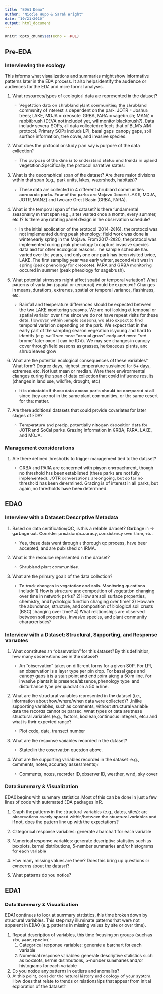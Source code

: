 ```yaml
---
title: "EDA1 Demo"
author: "Nicole Hupp & Sarah Wright"
date: "10/21/2020"
output: html_document
---
```


```r
knitr::opts_chunk$set(echo = TRUE)
```

## Pre-EDA
### Interviewing the ecology
This informs what visualizations and summaries might show informative patterns later in the EDA process.  It also helps identify the audience or audiences for the EDA and more formal analyses.

1. What resources/types of ecological data are represented in the dataset?
   * Vegetation data on shrubland plant communities; the shrubland community of interest is dependent on the park. JOTR =  Joshua trees; LAKE, MOJA = creosote; GRBA, PARA = sagebrush; MANZ = rabbitbrush (DEVA not included yet, will monitor blackbrush?). Data include several SOPs, all data collected reflects that of BLM's AIM protocol. Primary SOPs include LPI, basal gaps, canopy gaps, soil surface information, tree cover, and invasive species.
   
1. What does the protocol or study plan say is purpose of the data collection?
  
   * The purpose of the data is to understand status and trends in upland vegetation.Specifically, the protocol narrative states: 
   
1. What is the geographical span of the dataset? Are there major divisions within that span (e.g., park units, lakes, watersheds, habitats)? 
  
   * These data are collected in 4 different shrubland communities across six parks. Four of the parks are Mojave Desert (LAKE, MOJA, JOTR, MANZ) and two are Great Basin (GRBA, PARA). 

1. What is the temporal span of the dataset? Is there fundamental seasonality in that span (e.g., sites visited once a month, every summer, etc.)? Is there any rotating panel design in the observation schedule? 

   * In the initial application of the protocol (2014-2016), the protocol was not implemented during peak phenology; field work was done in winter/early spring in the Mojave. From 2017-2020, the protocol was implemented during peak phenology to capture invasive species data and for other ecological reasons. The sample schedule has varied over the years, and only one one park has been visited twice, LAKE. The first sampling year was early winter, second visit was in spring (peak phenology for creosote). PARA and GRBA monitoring occured in summer (peak phenology for sagebrush).
 
1. What potential stressors might affect spatial or temporal variation?  What patterns of variation (spatial or temporal) would be expected?  Changes in means, durations, extremes, spatial or temporal variance, flashiness, etc.

   * Rainfall and temperature differences should be expected between the two LAKE monitoring seasons. We are not looking at temporal or spatial variaion over time since we do not have repeat visits for these data. However, within sample seasons, we also expect to find temporal variation depending on the park. We expect that in the early part of the sampling season vegetation is young and hard to identify (e.g. we'll see more "annual grass" early and more "red brome" later once it can be ID'd). We may see changes in canopy cover through field seasons as grasses, herbaceous plants, and shrub leaves grow 

1. What are the potential ecological consequences of these variables?  What form? Degree days, highest temperature sustained for 5+ days, extremes, etc.  Not just mean or median. Were there environmental changes during the span of data collection that could influence results (changes in land use, wildfire, drought, etc.)

   * It is debatable if these data across parks should be compared at all since they are not in the same plant communities, or the same desert for that matter.

1. Are there additional datasets that could provide covariates for later stages of EDA?

   * Temperature and precip, potentially nitrogen deposition data for JOTR and SoCal parks. Grazing information in GRBA, PARA, LAKE, and MOJA.

### Management considerations
1. Are there defined thresholds to trigger management tied to the dataset?

   * GRBA and PARA are concerned with pinyon encroachment, though no threshold has been established (these parks are not fully implemented). JOTR conversations are ongoing, but so far no threshold has been determined. Grazing is of interest in all parks, but again, no thresholds have been determined.

## EDA0 

### Interview with a Dataset: Descriptive Metadata

1. Based on data certification/QC, is this a reliable dataset? Garbage in -> garbage out. Consider precision/accuracy, consistency over time, etc.

   * Yes, these data went through a thorough qc process, have been accepted, and are published on IRMA.

1. What is the resource represented in the dataset?

   * Shrubland plant communities.

1. What are the primary goals of the data collection?

   * To track changes in vegetation and soils. Monitoring questions include 1)	How is structure and composition of vegetation changing over time in network parks? 2)	How are soil surface properties, chemistry, and hydrologic function changing over time? 3)	How are the abundance, structure, and composition of biological soil crusts (BSC) changing over time? 4)	What relationships are observed between soil properties, invasive species, and plant community characteristics?

### Interview with a Dataset: Structural, Supporting, and Response Variables

1. What constitutes an “observation” for this dataset? By this definition, how many observations are in the dataset?

   * An "observation" takes on different forms for a given SOP. For LPI, an observation is a layer type per pin drop. For basal gaps and canopy gaps it is a start point and end point along a 50 m line. For invasive plants it is presence/absence, phenology type, and disturbance type per quadrat on a 50 m line.

1. What are the structural variables represented in the dataset (i.e., information about how/where/when data were collected)? Unlike supporting variables, such as comments, without structural variable data the records cannot be parsed. What types of data are these structural variables (e.g., factors, boolean,continuous integers, etc.) and what is their expected range?

   * Plot code, date, transect number

1. What are the response variables recorded in the dataset?

   * Stated in the observation question above.

1. What are the supporting variables recorded in the dataset (e.g., comments, notes, accuracy assessments)?

   * Comments, notes, recorder ID, observer ID, weather, wind, sky cover


### Data Summary & Visualization
EDA0 begins with summary statistics. Most of this can be done in just a few lines of code with automated EDA packages in R.

1. Graph the patterns in the structural variables (e.g., dates, sites): are observations evenly spaced within/between the structural variables and if not, does the pattern line up with the expectations?



1. Categorical response variables: generate a barchart for each variable
1. Numerical response variables: generate descriptive statistics such as boxplots, kernel distributions, 5-number summaries and/or histograms for each variable
1. How many missing values are there? Does this bring up questions or concerns about the dataset?
1. What patterns do you notice?

## EDA1

### Data Summary & Visualization
EDA1 continues to look at summary statistics, this time broken down by structural variables. This step may illuminate patterns that were not apparent in EDA0 (e.g. patterns in missing values by site or over time).

1. Repeat description of variables, this time focusing on groups (such as site, year, species):
    1. Categorical response variables: generate a barchart for each variable
    1. Numerical response variables: generate descriptive statistics such as boxplots, kernel distributions, 5-number summaries and/or histograms for each variable
1. Do you notice any patterns in outliers and anomalies?
1. At this point, consider the natural history and ecology of your system. How does that relate to trends or relationships that appear from initial exploration of the dataset?
